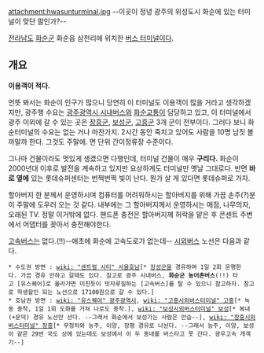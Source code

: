 attachment:hwasunturminal.jpg 
--이곳이 정녕 광주의 위성도시 화순에 있는 터미널이 맞단 말인가?--

[[전라남도]] [[화순군]] 화순읍 삼천리에 위치한 [[버스 터미널]]이다.

== 개요 ==
'''이용객이 적다.'''

언뜻 봐서는 화순이 인구가 많으니 당연히 이 터미널도 이용객이 많을 거라고 생각하겠지만, 광주행 수요는 [[광주광역시 시내버스]]와 [[화순교통]]이 담당하고 있고, 이 터미널에서 광주 이외에 갈 수 있는 곳은 [[장흥군]], [[보성군]], [[고흥군]] 3개 군이 전부이다. 그러다 보니 화순터미널의 수요는 없는 거나 마찬가지. 2시간 동안 죽치고 있어도 사람을 10명 남짓 볼까말까 한다. 그것도 주말에. 면 단위 간이정류장 수준이다.

그나마 건물이라도 멋있게 생겼으면 다행인데, 터미널 건물이 매우 '''구리다.''' 화순이 2000년대 이후로 발전을 계속하고 있지만 요상하게도 터미널만 옛날 그대로다. 반면 '''바로 옆에''' 있는 롯데슈퍼센터는 번쩍번쩍 빛이 난다. 뭔가 살 게 있다면 롯데슈퍼로 가자.

할아버지 한 분께서 운영하시며 컴퓨터를 어려워하시는 할아버지를 위해 가끔 손주(?)분이 주말에 도우러 오는 것 같다. 내부에는 그 할아버지께서 운영하시는 매점, 나무의자, 오래된 TV. 정말 이거밖에 없다. 핸드폰 충전은 할아버지께 허락을 맡은 후 콘센트 주변에서 어댑터를 꽂아서 충전해야한다.

[[고속버스]]는 없다.(!!)--애초에 화순에 고속도로가 없는데-- [[시외버스]] 노선은 다음과 같다.

 * 수도권 방면 : [[wiki: "센트럴 시티" 서울호남]][* [[장성군]]을 경유하며 1일 2회 운행한다. 가끔 경유 안하고 갈때도 있다. 참고로 광주 시내버스, '''화순군 농어촌버스'''(!!) 타고 [유스퀘어]로 올라가면 미친듯이 빗자루질하는 [고속버스]를 탈 수 있으니 참고하자. 참고로 학생할인 되는 노선으로 17100원으로 갈 수 있다.] 
 * 호남권 방면 : [[wiki: "유스퀘어" 광주광역시]], [[wiki: "고흥시외버스터미널" 고흥]][* 녹동 종착, 1일 1회 도화를 거쳐 나로도 종착.], [[wiki: "보성시외버스터미널" 보성]][* 복내(+문덕) 경유 노선만 선다. --그래서 화순에서 보성가는 사람은 안습--], [[wiki: "장흥시외버스터미널" 장흥]][* 무정차와 능주, 이양, 장평 경유로 나뉜다. --그래서 능주, 이양, 보성이 같은 29번 국도 상에 있는데도 보성에서 이 두 동네를 버스타고 못 간다. 광우고속 개객기--]

